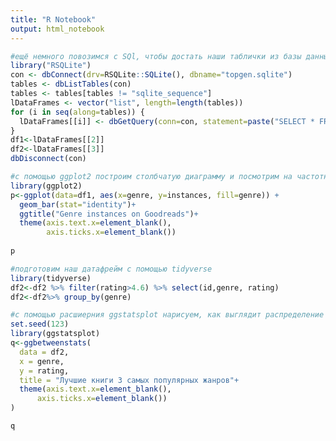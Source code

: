 ```yaml
---
title: "R Notebook"
output: html_notebook
---
```


```r
#ещё немного повозимся с SQl, чтобы достать наши таблички из базы данных
library("RSQLite")
con <- dbConnect(drv=RSQLite::SQLite(), dbname="topgen.sqlite")
tables <- dbListTables(con)
tables <- tables[tables != "sqlite_sequence"]
lDataFrames <- vector("list", length=length(tables))
for (i in seq(along=tables)) {
  lDataFrames[[i]] <- dbGetQuery(conn=con, statement=paste("SELECT * FROM '", tables[[i]], "'", sep=""))
}
df1<-lDataFrames[[2]]
df2<-lDataFrames[[3]]
dbDisconnect(con)
```


```r
#с помощью ggplot2 построим столбчатую диаграмму и посмотрим на частотность 20 самых популярных жанров
library(ggplot2)
p<-ggplot(data=df1, aes(x=genre, y=instances, fill=genre)) +
  geom_bar(stat="identity")+
  ggtitle("Genre instances on Goodreads")+
  theme(axis.text.x=element_blank(),
        axis.ticks.x=element_blank())
  
p
```

```r
#подготовим наш датафрейм с помощью tidyverse
library(tidyverse)
df2<-df2 %>% filter(rating>4.6) %>% select(id,genre, rating)
df2<-df2%>% group_by(genre)
```


```r
#с помощью расшиерния ggstatsplot нарисуем, как выглядит распределение 3 самых популярных жанров
set.seed(123)
library(ggstatsplot)
q<-ggbetweenstats(
  data = df2,
  x = genre,
  y = rating,
  title = "Лучшие книги 3 самых популярных жанров"+
  theme(axis.text.x=element_blank(),
      axis.ticks.x=element_blank())  
)

q
```


